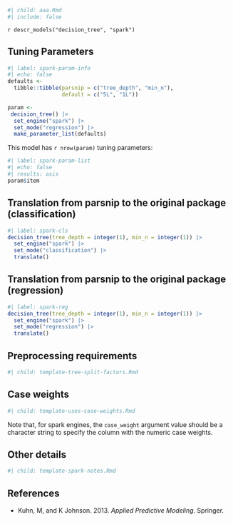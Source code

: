 ```r
#| child: aaa.Rmd
#| include: false
```

`r descr_models("decision_tree", "spark")`

## Tuning Parameters

```r
#| label: spark-param-info
#| echo: false
defaults <- 
  tibble::tibble(parsnip = c("tree_depth", "min_n"),
                 default = c("5L", "1L"))

param <-
 decision_tree() |> 
  set_engine("spark") |> 
  set_mode("regression") |> 
  make_parameter_list(defaults)
```

This model has `r nrow(param)` tuning parameters:

```r
#| label: spark-param-list
#| echo: false
#| results: asis
param$item
```

## Translation from parsnip to the original package (classification)

```r
#| label: spark-cls
decision_tree(tree_depth = integer(1), min_n = integer(1)) |> 
  set_engine("spark") |> 
  set_mode("classification") |> 
  translate()
```


## Translation from parsnip to the original package (regression)

```r
#| label: spark-reg
decision_tree(tree_depth = integer(1), min_n = integer(1)) |> 
  set_engine("spark") |> 
  set_mode("regression") |> 
  translate()
```

## Preprocessing requirements

```r
#| child: template-tree-split-factors.Rmd
```

## Case weights

```r
#| child: template-uses-case-weights.Rmd
```

Note that, for spark engines, the `case_weight` argument value should be a character string to specify the column with the numeric case weights. 

## Other details

```r
#| child: template-spark-notes.Rmd
```

## References

-   Kuhn, M, and K Johnson. 2013. *Applied Predictive Modeling*. Springer.

